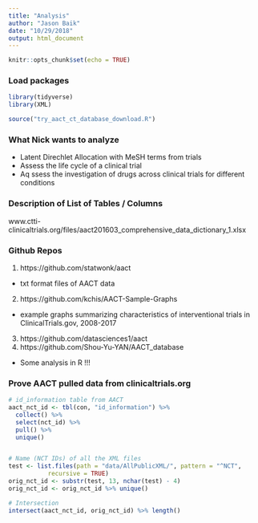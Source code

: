 ```yaml
---
title: "Analysis"
author: "Jason Baik"
date: "10/29/2018"
output: html_document
---
```


```r
knitr::opts_chunk$set(echo = TRUE)
```

### Load packages
```r
library(tidyverse)
library(XML)

source("try_aact_ct_database_download.R")
```

### What Nick wants to analyze

* Latent Direchlet Allocation with MeSH terms from trials
* Assess the life cycle of a clinical trial
* Aq  ssess the investigation of drugs across clinical trials for different conditions

### Description of List of Tables / Columns
www.ctti-clinicaltrials.org/files/aact201603_comprehensive_data_dictionary_1.xlsx

### Github Repos

1) https://github.com/statwonk/aact 

* txt format files of AACT data

2) https://github.com/kchis/AACT-Sample-Graphs

* example graphs summarizing characteristics of interventional trials in ClinicalTrials.gov, 2008-2017

3) https://github.com/datasciences1/aact
4) https://github.com/Shou-Yu-YAN/AACT_database

* Some analysis in R !!!

### Prove AACT pulled data from clinicaltrials.org
```r
# id_information table from AACT
aact_nct_id <- tbl(con, "id_information") %>% 
  collect() %>% 
  select(nct_id) %>% 
  pull() %>% 
  unique()


# Name (NCT IDs) of all the XML files
test <- list.files(path = "data/AllPublicXML/", pattern = "^NCT",
           recursive = TRUE)
orig_nct_id <- substr(test, 13, nchar(test) - 4)
orig_nct_id <- orig_nct_id %>% unique()

# Intersection
intersect(aact_nct_id, orig_nct_id) %>% length()
```

